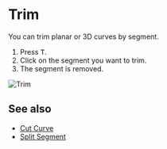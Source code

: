 
# Trim

<Reference shortcut="T" command="Trim" button="Toolbar" />

You can trim planar or 3D curves by segment. 

1. Press <kbd>T</kbd>.
2. Click on the segment you want to trim.
3. The segment is removed.

![Trim](/img/trim.gif)

## See also
- [Cut Curve](./cut-curve)
- [Split Segment](./split-segment)
